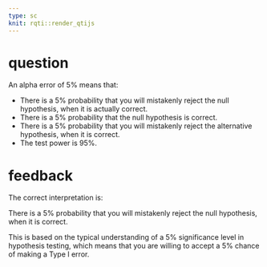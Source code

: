 ---
type: sc
knit: rqti::render_qtijs
---

# question

An alpha error of 5% means that:

- There is a 5% probability that you will mistakenly reject the null hypothesis, 
when it is actually correct. <!-- First option is treated as the correct one by 
default. -->
- There is a 5% probability that the null hypothesis is correct.
- There is a 5% probability that you will mistakenly reject the alternative 
hypothesis, when it is correct.
- The test power is 95%.

# feedback

The correct interpretation is:

There is a 5% probability that you will mistakenly reject the null hypothesis, 
when it is correct.

This is based on the typical understanding of a 5% significance level in
hypothesis testing, which means that you are willing to accept a 5% chance of
making a Type I error.
